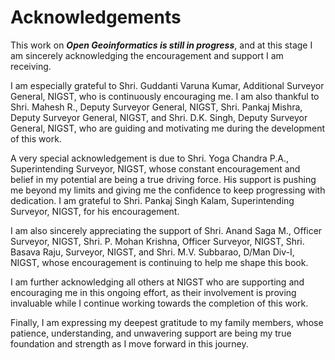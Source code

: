# Acknowledgements {.unnumbered}

This work on ***Open Geoinformatics is still in progress***, and at this stage I am sincerely acknowledging the encouragement and support I am receiving.  

I am especially grateful to Shri. Guddanti Varuna Kumar, Additional Surveyor General, NIGST, who is continuously encouraging me. 
I am also thankful to Shri. Mahesh R., Deputy Surveyor General, NIGST, Shri. Pankaj Mishra, Deputy Surveyor General, NIGST, and Shri. D.K. Singh, Deputy Surveyor General, 
NIGST, who are guiding and motivating me during the development of this work.  

A very special acknowledgement is due to Shri. Yoga Chandra P.A., Superintending Surveyor, NIGST, whose constant encouragement and 
belief in my potential are being a true driving force. His support is pushing me beyond my limits and giving me the confidence to keep progressing with dedication. 
I am grateful to Shri. Pankaj Singh Kalam, Superintending Surveyor, NIGST, for his encouragement.  

I am also sincerely appreciating the support of Shri. Anand Saga M., Officer Surveyor, NIGST, Shri. P. Mohan Krishna, Officer Surveyor, NIGST, 
Shri. Basava Raju, Surveyor, NIGST, and Shri. M.V. Subbarao, D/Man Div-I, NIGST, whose encouragement is continuing to help me shape this book.  

I am further acknowledging all others at NIGST who are supporting and encouraging me in this ongoing effort, as their involvement is proving invaluable 
while I continue working towards the completion of this work.  

Finally, I am expressing my deepest gratitude to my family members, whose patience, understanding, and unwavering support are being my true foundation and strength 
as I move forward in this journey.  

